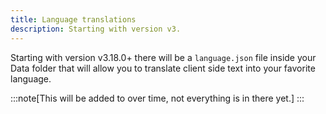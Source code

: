 ```yaml
---
title: Language translations
description: Starting with version v3.
---
```




Starting with version v3.18.0+ there will be a `language.json` file inside your Data folder that will allow you to translate client side text into your favorite language.  

:::note[This will be added to over time, not everything is in there yet.]
:::